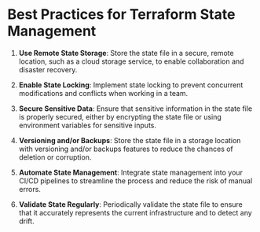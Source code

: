 # Best Practices for Terraform State Management

1. **Use Remote State Storage**: Store the state file in a secure, remote location, such as a cloud storage service, to enable collaboration and disaster recovery.

2. **Enable State Locking**: Implement state locking to prevent concurrent modifications and conflicts when working in a team.

3. **Secure Sensitive Data**: Ensure that sensitive information in the state file is properly secured, either by encrypting the state file or using environment variables for sensitive inputs.

4. **Versioning and/or Backups**: Store the state file in a storage location with versioning and/or backups features to reduce the chances of deletion or corruption.

5. **Automate State Management**: Integrate state management into your CI/CD pipelines to streamline the process and reduce the risk of manual errors.

6. **Validate State Regularly**: Periodically validate the state file to ensure that it accurately represents the current infrastructure and to detect any drift.
